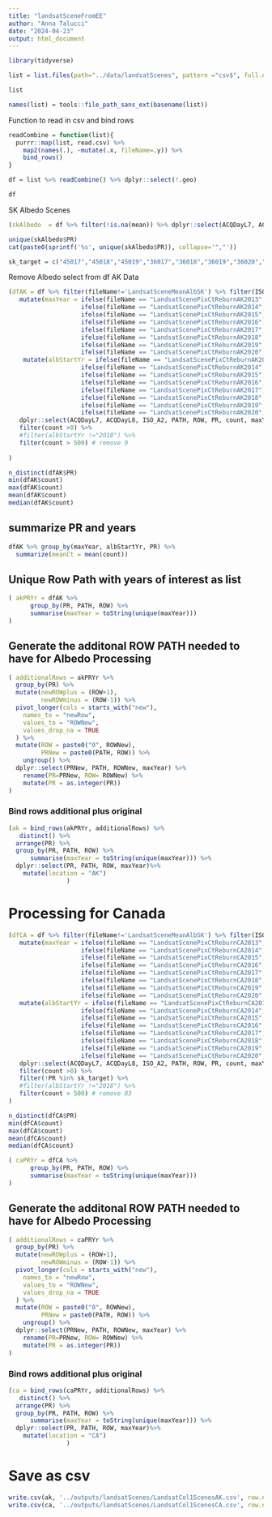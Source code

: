```yaml
---
title: "landsatSceneFromEE"
author: "Anna Talucci"
date: "2024-04-23"
output: html_document
---
```




```r

library(tidyverse)
```

```r
list = list.files(path="../data/landsatScenes", pattern ="csv$", full.name=TRUE)
```

```r
list
```

```r
names(list) = tools::file_path_sans_ext(basename(list))
```

Function to read in csv and bind rows
```r
readCombine = function(list){
  purrr::map(list, read.csv) %>%
    map2(names(.), ~mutate(.x, fileName=.y)) %>%
    bind_rows()
}
```

```r
df = list %>% readCombine() %>% dplyr::select(!.geo)
```

```r
df
```

SK Albedo Scenes

```r
(skAlbedo  = df %>% filter(!is.na(mean)) %>% dplyr::select(ACQDayL7, ACQDayL8, ISO_A2, PATH, ROW, PR, mean, fileName ))
```

```r
unique(skAlbedo$PR)
cat(paste0(sprintf('%s', unique(skAlbedo$PR)), collapse='","'))
```

```r

sk_target = c("45017","45018","45019","36017","36018","36019","36020","36021","36022","36023","36024","43017","43018","43019","43020","43021","34018","34019","34020","34021","34022","34023","34024","41017","41018","41019","41020","41021","41022","41023","41024","39017","39018","39019","39020","39021","39022","39023","39024","37017","37018","37019","37020","37021","37022","37023","37024","44017","44018","44019","44020","44021","35018","35019","35020","35021","35022","35023","35024","42017","42018","42019","42020","42021","42022","42023","33020","33021","33022","33023","33024","40017","40018","40019","40020","40021","40022","40023","40024","38017","38018","38019","38020","38021","38022","38023","38024")
```

Remove Albedo select from df
AK Data
```r
(dfAK = df %>% filter(fileName!='LandsatSceneMeanAlbSK') %>% filter(ISO_A2=="US") %>%
   mutate(maxYear = ifelse(fileName == "LandsatScenePixCtReburnAK2013", "2013",
                    ifelse(fileName == "LandsatScenePixCtReburnAK2014", "2014",
                    ifelse(fileName == "LandsatScenePixCtReburnAK2015", "2015",
                    ifelse(fileName == "LandsatScenePixCtReburnAK2016", "2016",
                    ifelse(fileName == "LandsatScenePixCtReburnAK2017", "2017",
                    ifelse(fileName == "LandsatScenePixCtReburnAK2018", "2018",
                    ifelse(fileName == "LandsatScenePixCtReburnAK2019", "2019",
                    ifelse(fileName == "LandsatScenePixCtReburnAK2020", "2020", "2021"))))))))) %>% 
    mutate(albStartYr = ifelse(fileName == "LandsatScenePixCtReburnAK2013", "2014",
                    ifelse(fileName == "LandsatScenePixCtReburnAK2014", "2015",
                    ifelse(fileName == "LandsatScenePixCtReburnAK2015", "2016",
                    ifelse(fileName == "LandsatScenePixCtReburnAK2016", "2017",
                    ifelse(fileName == "LandsatScenePixCtReburnAK2017", "2018",
                    ifelse(fileName == "LandsatScenePixCtReburnAK2018", "2019",
                    ifelse(fileName == "LandsatScenePixCtReburnAK2019", "2020",
                    ifelse(fileName == "LandsatScenePixCtReburnAK2020", "2021", "2022"))))))))) %>% 
   dplyr::select(ACQDayL7, ACQDayL8, ISO_A2, PATH, ROW, PR, count, maxYear, albStartYr) %>%
   filter(count >0) %>%
   #filter(albStartYr !="2018") %>% 
   filter(count > 500) # remove 9
   
)
```

```r
n_distinct(dfAK$PR)
min(dfAK$count)
max(dfAK$count)
mean(dfAK$count)
median(dfAK$count)
```

## summarize PR and years
```r
dfAK %>% group_by(maxYear, albStartYr, PR) %>%
  summarize(meanCt = mean(count))
```

## Unique Row Path with years of interest as list

```r
( akPRYr = dfAK %>%
      group_by(PR, PATH, ROW) %>% 
      summarise(maxYear = toString(unique(maxYear))) 
)
```
## Generate the additonal ROW PATH needed to have for Albedo Processing

```r
( additionalRows = akPRYr %>% 
  group_by(PR) %>%
  mutate(newROWplus = (ROW+1), 
         newROWminus = (ROW-1)) %>%
  pivot_longer(cols = starts_with("new"),
    names_to = "newRow",
    values_to = "ROWNew",
    values_drop_na = TRUE
  ) %>%
  mutate(ROW = paste0("0", ROWNew),
         PRNew = paste0(PATH, ROW)) %>%
    ungroup() %>%
  dplyr::select(PRNew, PATH, ROWNew, maxYear) %>%
    rename(PR=PRNew, ROW= ROWNew) %>%
    mutate(PR = as.integer(PR))
)
```

### Bind rows additional plus original
```r
(ak = bind_rows(akPRYr, additionalRows) %>%
   distinct() %>%
  arrange(PR) %>%
  group_by(PR, PATH, ROW) %>% 
      summarise(maxYear = toString(unique(maxYear))) %>%
  dplyr::select(PR, PATH, ROW, maxYear)%>%
    mutate(location = "AK")
                )
```




# Processing for Canada

```r
(dfCA = df %>% filter(fileName!='LandsatSceneMeanAlbSK') %>% filter(ISO_A2=="CA") %>%
   mutate(maxYear = ifelse(fileName == "LandsatScenePixCtReburnCA2013", "2013",
                    ifelse(fileName == "LandsatScenePixCtReburnCA2014", "2014",
                    ifelse(fileName == "LandsatScenePixCtReburnCA2015", "2015",
                    ifelse(fileName == "LandsatScenePixCtReburnCA2016", "2016",
                    ifelse(fileName == "LandsatScenePixCtReburnCA2017", "2017",
                    ifelse(fileName == "LandsatScenePixCtReburnCA2018", "2018",
                    ifelse(fileName == "LandsatScenePixCtReburnCA2019", "2019",
                    ifelse(fileName == "LandsatScenePixCtReburnCA2020", "2020", "2021"))))))))) %>% 
   mutate(albStartYr = ifelse(fileName == "LandsatScenePixCtReburnCA2013", "2014",
                    ifelse(fileName == "LandsatScenePixCtReburnCA2014", "2015",
                    ifelse(fileName == "LandsatScenePixCtReburnCA2015", "2016",
                    ifelse(fileName == "LandsatScenePixCtReburnCA2016", "2017",
                    ifelse(fileName == "LandsatScenePixCtReburnCA2017", "2018",
                    ifelse(fileName == "LandsatScenePixCtReburnCA2018", "2019",
                    ifelse(fileName == "LandsatScenePixCtReburnCA2019", "2020",
                    ifelse(fileName == "LandsatScenePixCtReburnCA2020", "2021", "2022"))))))))) %>% 
   dplyr::select(ACQDayL7, ACQDayL8, ISO_A2, PATH, ROW, PR, count, maxYear, albStartYr) %>%
   filter(count >0) %>%
   filter(!PR %in% sk_target) %>%
   #filter(albStartYr !="2018") %>% 
   filter(count > 500) # remove 83
)
```



```r
n_distinct(dfCA$PR)
min(dfCA$count)
max(dfCA$count)
mean(dfCA$count)
median(dfCA$count)
```

```r
( caPRYr = dfCA %>%
      group_by(PR, PATH, ROW) %>% 
      summarise(maxYear = toString(unique(maxYear))) 
)
```


## Generate the additonal ROW PATH needed to have for Albedo Processing

```r
( additionalRows = caPRYr %>% 
  group_by(PR) %>%
  mutate(newROWplus = (ROW+1), 
         newROWminus = (ROW-1)) %>%
  pivot_longer(cols = starts_with("new"),
    names_to = "newRow",
    values_to = "ROWNew",
    values_drop_na = TRUE
  ) %>%
  mutate(ROW = paste0("0", ROWNew),
         PRNew = paste0(PATH, ROW)) %>%
    ungroup() %>%
  dplyr::select(PRNew, PATH, ROWNew, maxYear) %>%
    rename(PR=PRNew, ROW= ROWNew) %>%
    mutate(PR = as.integer(PR))
)
```

### Bind rows additional plus original
```r
(ca = bind_rows(caPRYr, additionalRows) %>%
   distinct() %>%
  arrange(PR) %>%
  group_by(PR, PATH, ROW) %>% 
      summarise(maxYear = toString(unique(maxYear))) %>%
  dplyr::select(PR, PATH, ROW, maxYear)%>%
    mutate(location = "CA")
                )
```


# Save as csv

```r
write.csv(ak, '../outputs/landsatScenes/LandsatCol1ScenesAK.csv', row.names=F)
write.csv(ca, '../outputs/landsatScenes/LandsatCol1ScenesCA.csv', row.names=F)
```
